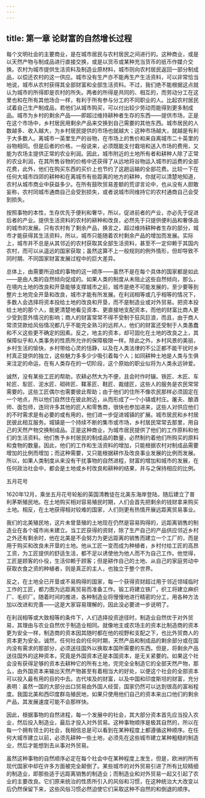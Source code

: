 ```yaml
---
---
---
```

title: 第一章 论财富的自然增长过程
---

每个文明社会的主要商业，是在城市居民与农村居民之间进行的。这种商业，或是以天然产物与制成品进行直接交换，或是以货币或某种充当货币的纸币作媒介交换。农村为城市提供生活资料及制造业原材料，城市则向农村居民返回一部分制成品，以偿还农村的这一供应。城市没有生产亦不能再生产生活资料，可以非常恰当地说，城市从农村获得其全部财富和全部生活资料。不过，我们绝不能根据这点就认为城市的所得即是农村的所失。两者的所得是共同的、相互的，而劳动分工在这里也和在所有其他场合一样，有利于所有参与分工的不同职业的人。比起农村居民试着自己生产制成品，若他们从城市购买，可以付出较少劳动而能得到更多制成品。城市为乡村的剩余产品——即超过维持耕种者生存的东西——提供市场，正是在这个市场中，乡村居民用剩余产品来交换到自己需要的其他东西。城市居民的人数越多、收入越大，为乡村居民提供的市场也就越大；这种市场越大，就越是有利于大多数人。离城市一英里生产的谷物，在市场上的售价和来自离城市二十英里的谷物相同。但是后者的价格，一般说来，必须既能支付栽培和送入市场的费用，又能为农场主提供正常的农业利润。因此，城市附近的土地所有者和耕种人除了正常的农业利润，在其所售谷物的价格中还获得了从远地将谷物运入城市的运费的全部花费，此外，他们在购买东西的买价上也节约了这趟运输的全部花费。比较一下在任何大城市四郊的耕种和在离城市有些距离的地方的耕种，你就可以清楚地知道，农村从城市商业中获益多少。在所有鼓吹贸易差额的荒谬言论中，也从没有人胆敢妄称，农村同城市通商自己会受到损失，或者说城市同维持它的农村通商自己会受到损失。

按照事物的本性，生存优先于便利和奢华，所以，促进前者的产业，亦必先于促进后者的产业。提供生活资料的农村的耕种和改良，必然先于只提供便利品和奢侈品的城市的发展。只有农村有了剩余产品，换言之，超过维持耕种者生存的部分，城市才能获得其生活资料，所以，城市只能随着农村剩余产品的增加而发展。实际上，城市并不总是从其邻近的农村获取其全部生活资料，甚至不一定仰赖于其国内农村，而可以从遥远的国家获取；虽然这算不上一般规则的例外情形，但却导致不同时期、不同国家财富发展过程中的巨大差异。

总体上，由需要所迫成的事物的这一顺序——虽然不是在每个具体的国家都是如此——是由人类的自然倾向促成的。如果人类的制度从未阻止这些自然倾向，那么，在境内土地的改良和开垦能够支撑城市之前，城市是绝不可能发展的，至少要等到整片土地完全开垦和改良，城市才能有所发展。在利润相等或几乎相等的情况下，多数人会选择将资本投给土地的改良和开垦，而不是制造业或对外贸易。把资本投给土地的那个人，能更清楚地看见资本、更直接地支配资本，而他的财富比商人更少受到意外情况的影响；商人的财富常常不得不受制于狂风巨浪，而且，由于商人常须贷款给风俗情况都几乎不能完全熟习的远邦人，他们的财富还受制于人类愚蠢和不义这些更不确定的因素。反之，地主的资本，却可固化在土地的改良之上，其保障似乎和人类事务的性质所允许的保障极限一样。除此之外，乡村风景的美丽，乡村生活的愉快，乡村带给心灵的恬静，以及在人类法律的不公正都不能干扰时乡村真正提供的独立，这些魅力多多少少吸引着每个人；如同耕种土地是人类与生俱来注定的命运，在有人类存在的一切阶段，这个原始的职业似将为人类永远钟爱。

诚然，没有某些工匠的帮助，农耕必然大为不便，且会时作时辍。铁匠、木匠、车轮匠、犁匠、泥水匠、砌砖匠、鞣革匠、鞋匠、裁缝匠，这些人的服务是农民常常需要的。这些工匠偶尔也需要彼此帮助；由于他们的住所不像农民那样必须固定在一个地点，所以他们自然住在彼此附近，从而形成了一个小镇或村庄。屠夫、酿酒师、面包师，连同许多其他的匠人和零售商，很快也参加进来，这些人对供应他们的不时需求是有必要的或有用的，他们进一步促进城镇的扩展。城市居民和乡村居民彼此相互服务。城镇是一个持续不断的集市或市场，乡村居民常常去那里，用自己的天然产物交换制成品。正是这种商业，为城市居民提供了他们的工作原料和他们的生活资料。他们售予乡村居民的制成品的数量，必然制约着他们所购买的原料和食物的数量。因此，他们的工作和生活资料的增加，只能根据农村对制成品需要增加的比例而增加；而这种需要，又只能根据耕作及改良事业发展的比例而发展。所以，如果人类制度从来没有干扰事物的自然进程，财富的增加和城市的发展，在任何政治社会中，都会是土地或乡村改良和耕种的结果，并与之保持相应的比例。



五月花号

1620年12月，乘坐五月花号轮船的英国清教徒在北美东海岸登陆，随后建立了普利茅斯殖民地。在土地购买相对容易殖民时期，人们会首先把剩余的钱财拿来购买土地。相反，在土地获得相对较难的国家，人们则更有热情开展远距离贸易事业。

我们的北美殖民地，这片未曾垦殖的土地现在仍然是容易购得的，远距离销售的制造业在各个城市尚未建立。当工匠获得的资财，除了生产自己的产品供应邻近乡村之外还有剩余时，他在北美是不会努力为更远距离的销售而建立一个工厂的，而是用于购买和改良未开垦的土地。他从工匠一变而成为种植者，乡村付给工匠的高昂工资，为工匠提供的舒适生活，都不足以诱使他为他人而不为自己工作。他觉得，工匠是顾客的仆役，生活仰赖于顾客；但是耕作自己的土地、从自己的家庭劳动中获取衣食之资的种植者，则是真正的主人，也独立于整个世界。

反之，在土地全已开垦或不易购得的国家，每一个获得资财超过用于邻近领域临时工作的工匠，都力图为远距离贸易而准备工作。锻工将建立铁厂，织工将建立麻织厂、毛织厂。随着时间的推进，各种制造业将慢慢地进行精密的分工，用各种方法加以改进和完善——这是大家容易理解的，因此没必要进一步说明了。

在利润相等或大致相等的条件下，人们选择投资途径时，制造业自然优于对外贸易，其理由与农业自然优于制造业相同。就像地主或农场主的资本比制造商的资本更为安全一样，制造商的资本因其随时都在他的视野和支配之下，也比外贸商人的资本更为安全。诚然，任何社会的任何时期，天然产品和制成品的剩余部分或在国内没有需求的那部分，必须送往国外以换取本国所需要的东西。但是，将剩余产品送往国外的这种资本，究竟是外国资本还是本国资本，是无关紧要的。如果这个社会没有获得足够的资本去耕种它的所有土地，完完全全制造它的全部天然产物，那么，由外国资本来输出天然产物甚至有着相当大的好处，以便这个社会的全部资本可以投入最有用的目的中去。古代埃及的财富，以及中国和印度斯坦的财富，充分表明：虽然一国的大部分出口贸易由外国人经营，国家仍然可以达到很高的富裕程度。我国北美和西印度群岛殖民地，如果只使用他们自己的资本来出口他们的剩余产品，其发展速度可能不会那样快。

因此，根据事物的自然进程，每一个发展中的社会，其大部分资本首先应当投入农业，然后投入制造业，最后才投入对外贸易。这种事物顺序是极其自然的，所以在每一个拥有领土的社会，我相信总是可以看到在某种程度上都遵循这种顺序。在任何大城市建立以前，必须先耕种一些土地，必须先在这些城市建立某种粗糙的制造业，然后才能想到去从事对外贸易。

虽然这种事物的自然顺序必定在每个社会中在某种程度上发生，但是，欧洲的所有现代国家中却在许多方面被完全颠倒了。某些城市的对外贸易引进了所有比较精细的制造业，即那些适于远距离销售的制造业；而制造业和对外贸易一起又引起了农业的主要改良。它们原来统治的性质所引入的风俗和习惯，在这种统治大大改变以后仍然保留下来，这些风俗习惯必然迫使它们采取这种不自然的和倒退的顺序。